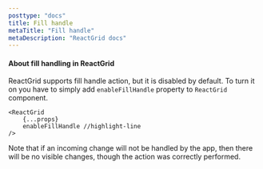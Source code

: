 ```yaml
---
posttype: "docs"
title: Fill handle
metaTitle: "Fill handle"
metaDescription: "ReactGrid docs"
---
```


#### About fill handling in ReactGrid

ReactGrid supports fill handle action, but it is disabled by default. To turn it on you have to simply
add `enableFillHandle` property to `ReactGrid` component.

```tsx
<ReactGrid
    {...props}
    enableFillHandle //highlight-line
/>
```

Note that if an incoming change will not be handled by the app, then there will be no visible changes, 
though the action was correctly performed.